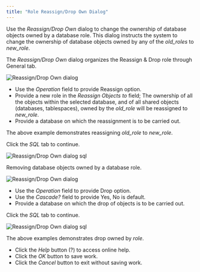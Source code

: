 ```yaml
---
title: "Role Reassign/Drop Own Dialog"
---
```


<div id="role_reassign_dialog" class="registered_link"></div>

Use the *Reassign/Drop Own* dialog to change the ownership of database objects owned by a database role. This dialog instructs the system to change the ownership of database objects owned by any of the *old_roles* to *new_role*.

The *Reassign/Drop Own* dialog organizes the Reassign & Drop role through General tab.

![Reassign/Drop Own dialog](../../images/role_reassign_dialog.png)

-   Use the *Operation* field to provide Reassign option.
-   Provide a new role in the *Reassign Objects to* field; The ownership of all the objects within the selected database, and of all shared objects (databases, tablespaces), owned by the *old_role* will be reassigned to *new_role*.
-   Provide a database on which the reassignment is to be carried out.

The above example demonstrates reassigning *old_role* to *new_role*.

Click the *SQL* tab to continue.

![Reassign/Drop Own dialog sql](../../images/role_reassign_dialog_sql.png)

Removing database objects owned by a database role.

![Reassign/Drop Own dialog](../../images/role_drop_dialog.png)

-   Use the *Operation* field to provide Drop option.
-   Use the *Cascade?* field to provide Yes, No is default.
-   Provide a database on which the drop of objects is to be carried out.

Click the *SQL* tab to continue.

![Reassign/Drop Own dialog sql](../../images/role_drop_dialog_sql.png)

The above examples demonstrates drop owned by *role*.

-   Click the *Help* button (?) to access online help.
-   Click the *OK* button to save work.
-   Click the *Cancel* button to exit without saving work.
